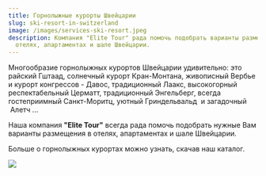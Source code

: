 ```yaml
---
title: Горнолыжные курорты Швейцарии
slug: ski-resort-in-switzerland
image: /images/services-ski-resort.jpeg
description: Компания "Elite Tour" рада помочь подобрать варианты размещения в
  отелях, апартаментах и шале Швейцарии.
---
```


Многообразие горнолыжных курортов Швейцарии удивительно: это райский Гштаад, солнечный курорт Кран-Монтана, живописный Вербье и курорт конгрессов - Давос, традиционный Лаакс, высокогорный респектабельный Церматт, традиционный Энгельберг, всегда гостеприимный Санкт-Моритц, уютный Гриндельвальд  и загадочный  Алетч ...

Наша компания **"Elite Tour"** всегда рада помочь подобрать нужные Вам варианты размещения в отелях, апартаментах и шале Швейцарии.

Больше o горнолыжных курортах можно узнать, скачав наш каталог.

<a target="_blank" href="/pdf/ski-resorts-in-switzerland.pdf">
  <img style={{ margin: "0 auto" }} src="/images/download.png" />
</a>
